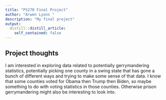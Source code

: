 ```yaml
---
title: "PS270 Final Project"
author: "Arwen Lyons "
description: "My final project"
output:
  distill::distill_article:
    self_contained: false
---
```




## Project thoughts

I am interested in exploring data related to potentially gerrymandering statistics, potentially picking one county in a swing state that has gone a bunch of different ways and trying to make some sense of that data. I know that some counties voted for Obama then Trump then Biden, so maybe something to do with voting statistics in those counties. Otherwise prison gerrymandering might also be interesting to look into. 
